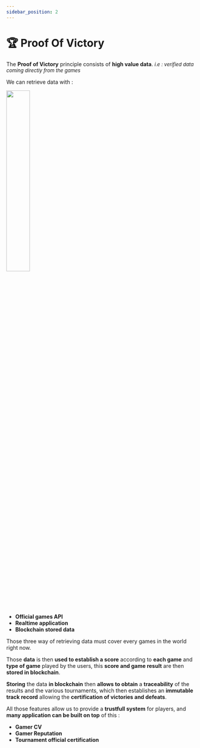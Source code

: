 ```yaml
---
sidebar_position: 2
---
```


# 🏆 Proof Of Victory

The **Proof of Victory** principle consists of **high value data**. _*<font size="2">i.e : verified data coming directly from the games</font>*_

We can retrieve data with :

<div style={{display: 'flex', flexDirection: 'column', position: 'relative'}}>
<img src="/img/pov.png" width="35%" style={{ position: 'absolute', right: '0', top: '0', transform: 'translateY(-50%)' }} />

- **Official games API**
- **Realtime application**
- **Blockchain stored data**

</div>

Those three way of retrieving data must cover every games in the world right now.

Those **data** is then **used to establish a score** according to **each game** and **type of game** played by the users, this **score and game result** are then **stored in blockchain**.

**Storing** the data **in blockchain** then **allows to obtain** a **traceability** of the results and the various tournaments, which then establishes an **immutable track record** allowing the **certification of victories and defeats**.

All those features allow us to provide a **trustfull system** for players, and **many application can be built on top** of this :

- **Gamer CV**
- **Gamer Reputation**
- **Tournament official certification**
